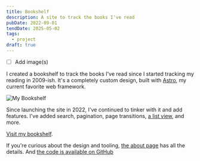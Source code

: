```yaml
---
title: Bookshelf
description: A site to track the books I've read
pubDate: 2022-09-01
tendDate: 2025-05-02
tags:
  - project
draft: true
---
```


- [ ] Add image(s)

I created a bookshelf to track the books I've read since I started tracking my reading in 2009-ish. It's a completely custom design, built with [Astro](https://astro.build/), my current favorite web framework.

<Image src={visual} alt="My Bookshelf" />

Since launching the site in 2022, I've continued to tinker with it and add features. I've added search, pagination, page transitions, [a list view](https://books.kyleio.com/list), and more.

[Visit my bookshelf](https://books.kyleio.com/).

If you're curious about the design and tooling, [the about page](https://books.kyleio.com/about) has all the details. And [the code is available on GitHub](https://github.com/kylejohnston/astro_bookshelf)
